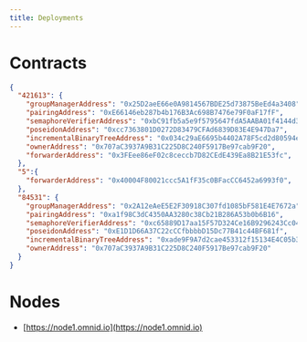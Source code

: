 ```yaml
---
title: Deployments
---
```


# Contracts

```json filename="deployments.json"
{
  "421613": {
    "groupManagerAddress": "0x25D2aeE66e0A9814567BDE25d73875BeEd4a3408",
    "pairingAddress": "0xE66146eb287b4b176B3Ac698B7476e79F0aF17fF",
    "semaphoreVerifierAddress": "0xbC91fb5a5e9f5795647fdA5AABA01f4144d3aB5F",
    "poseidonAddress": "0xcc7363801D0272D83479CFAd6839D83E4E947Da7",
    "incrementalBinaryTreeAddress": "0x034c29aE6695b4402A78F5cd2d80594e310Fb376",
    "ownerAddress": "0x707aC3937A9B31C225D8C240F5917Be97cab9F20",
    "forwarderAddress": "0x3FEee86eF02c8ceccb7D82CEdE439Ea8B21E53fc",
  },
  "5":{
    "forwarderAddress": "0x40004F80021ccc5A1fF35c0BFacCC6452a6993f0",
  },
  "84531": {
    "groupManagerAddress": "0x2A12eAeE5E2F30918C307fd1085bF581E4E7672a",
    "pairingAddress": "0xa1f98C3dC4350AA3280c38Cb21B286A53b0b6B16",
    "semaphoreVerifierAddress": "0xc65889D17aa15F57D324Ce16B9296243Cc04824b",
    "poseidonAddress": "0xE1D1D66A37C22cCCfbbbbD15Dc77B41c44BF681f",
    "incrementalBinaryTreeAddress": "0xade9F9A7d2cae453312f15134E4C05b39EBe3Bd7",
    "ownerAddress": "0x707aC3937A9B31C225D8C240F5917Be97cab9F20"
  }
}
```

# Nodes
- [https://node1.omnid.io](https://node1.omnid.io)
